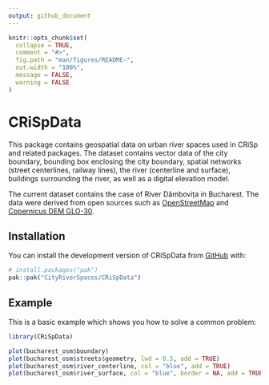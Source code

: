 ```yaml
---
output: github_document
---
```


<!-- README.md is generated from README.Rmd. Please edit that file -->

```r
knitr::opts_chunk$set(
  collapse = TRUE,
  comment = "#>",
  fig.path = "man/figures/README-",
  out.width = "100%",
  message = FALSE,
  warning = FALSE
)
```

# CRiSpData

<!-- badges: start -->
<!-- badges: end -->

This package contains geospatial data on urban river spaces used in CRiSp and related packages. The dataset contains vector data of the city boundary, bounding box enclosing the city boundary, spatial networks (street centerlines, railway lines), the river (centerline and surface), buildings surrounding the river, as well as a digital elevation model.

The current dataset contains the case of River Dâmbovița in Bucharest. The data were derived from open sources such as [OpenStreetMap](https://wiki.openstreetmap.org/wiki/Overpass_API) and [Copernicus DEM GLO-30](https://dataspace.copernicus.eu/explore-data/data-collections/copernicus-contributing-missions/collections-description/COP-DEM).

## Installation

You can install the development version of CRiSpData from [GitHub](https://github.com/) with:

``` r
# install.packages("pak")
pak::pak("CityRiverSpaces/CRiSpData")
```

## Example

This is a basic example which shows you how to solve a common problem:

```r
library(CRiSpData)

plot(bucharest_osm$boundary)
plot(bucharest_osm$streets$geometry, lwd = 0.5, add = TRUE)
plot(bucharest_osm$river_centerline, col = "blue", add = TRUE)
plot(bucharest_osm$river_surface, col = "blue", border = NA, add = TRUE)
```



